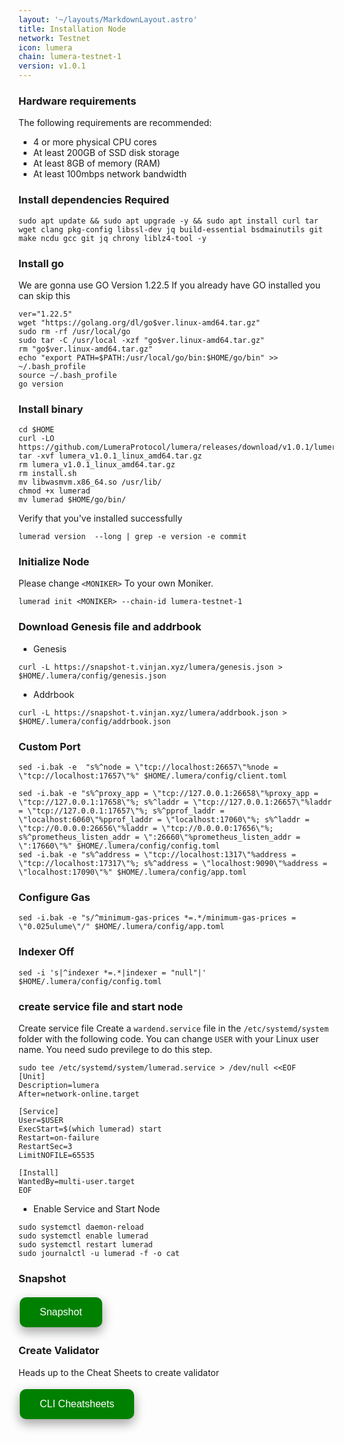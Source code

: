 ```yaml
---
layout: '~/layouts/MarkdownLayout.astro'
title: Installation Node
network: Testnet
icon: lumera
chain: lumera-testnet-1
version: v1.0.1
---
```


### Hardware requirements

The following requirements are recommended:

- 4 or more physical CPU cores
- At least 200GB of SSD disk storage
- At least 8GB of memory (RAM)
- At least 100mbps network bandwidth


### Install dependencies Required

```
sudo apt update && sudo apt upgrade -y && sudo apt install curl tar wget clang pkg-config libssl-dev jq build-essential bsdmainutils git make ncdu gcc git jq chrony liblz4-tool -y
```

### Install go

We are gonna use GO Version 1.22.5
If you already have GO installed you can skip this 

```
ver="1.22.5"
wget "https://golang.org/dl/go$ver.linux-amd64.tar.gz"
sudo rm -rf /usr/local/go
sudo tar -C /usr/local -xzf "go$ver.linux-amd64.tar.gz"
rm "go$ver.linux-amd64.tar.gz"
echo "export PATH=$PATH:/usr/local/go/bin:$HOME/go/bin" >> ~/.bash_profile
source ~/.bash_profile
go version
```


### Install binary
```
cd $HOME
curl -LO https://github.com/LumeraProtocol/lumera/releases/download/v1.0.1/lumera_v1.0.1_linux_amd64.tar.gz
tar -xvf lumera_v1.0.1_linux_amd64.tar.gz
rm lumera_v1.0.1_linux_amd64.tar.gz
rm install.sh
mv libwasmvm.x86_64.so /usr/lib/
chmod +x lumerad
mv lumerad $HOME/go/bin/
```

Verify that you've installed successfully

```
lumerad version  --long | grep -e version -e commit
```

### Initialize Node

Please change `<MONIKER>` To your own Moniker.

```
lumerad init <MONIKER> --chain-id lumera-testnet-1
```

### Download Genesis file and addrbook

- Genesis

```
curl -L https://snapshot-t.vinjan.xyz/lumera/genesis.json > $HOME/.lumera/config/genesis.json
```
- Addrbook
```
curl -L https://snapshot-t.vinjan.xyz/lumera/addrbook.json > $HOME/.lumera/config/addrbook.json
```
### Custom Port
```
sed -i.bak -e  "s%^node = \"tcp://localhost:26657\"%node = \"tcp://localhost:17657\"%" $HOME/.lumera/config/client.toml
```
```
sed -i.bak -e "s%^proxy_app = \"tcp://127.0.0.1:26658\"%proxy_app = \"tcp://127.0.0.1:17658\"%; s%^laddr = \"tcp://127.0.0.1:26657\"%laddr = \"tcp://127.0.0.1:17657\"%; s%^pprof_laddr = \"localhost:6060\"%pprof_laddr = \"localhost:17060\"%; s%^laddr = \"tcp://0.0.0.0:26656\"%laddr = \"tcp://0.0.0.0:17656\"%; s%^prometheus_listen_addr = \":26660\"%prometheus_listen_addr = \":17660\"%" $HOME/.lumera/config/config.toml
sed -i.bak -e "s%^address = \"tcp://localhost:1317\"%address = \"tcp://localhost:17317\"%; s%^address = \"localhost:9090\"%address = \"localhost:17090\"%" $HOME/.lumera/config/app.toml
```

### Configure Gas
```
sed -i.bak -e "s/^minimum-gas-prices *=.*/minimum-gas-prices = \"0.025ulume\"/" $HOME/.lumera/config/app.toml
```

### Indexer Off
```
sed -i 's|^indexer *=.*|indexer = "null"|' $HOME/.lumera/config/config.toml
```

### create service file and start node

Create service file
Create a `wardend.service` file in the `/etc/systemd/system` folder with the following code. 
You can change `USER` with your Linux user name. You need sudo previlege to do this step.

```
sudo tee /etc/systemd/system/lumerad.service > /dev/null <<EOF
[Unit]
Description=lumera
After=network-online.target

[Service]
User=$USER
ExecStart=$(which lumerad) start
Restart=on-failure
RestartSec=3
LimitNOFILE=65535

[Install]
WantedBy=multi-user.target
EOF
```

- Enable Service and Start Node

```
sudo systemctl daemon-reload
sudo systemctl enable lumerad
sudo systemctl restart lumerad
sudo journalctl -u lumerad -f -o cat
```

### Snapshot
<a href="https://service.vinjan.xyz/testnet/lumera/snapshot" target="_blank">
  <button style="background-color: green; border: none; color: white; padding: 15px 32px; text-align: center; text-decoration: none; display: inline-block; font-size: 16px; margin: 4px 2px; cursor: pointer; border-radius: 10px; box-shadow: 0 8px 16px 0 rgba(0,0,0,0.2), 0 6px 20px 0 rgba(0,0,0,0.19);" onmouseover="this.style.boxShadow='0 0 0 4px rgba(0,255,0,0.5)'" onmouseout="this.style.boxShadow='0 8px 16px 0 rgba(0,0,0,0.2), 0 6px 20px 0 rgba(0,0,0,0.19)'">Snapshot</button>
</a>


### Create Validator

Heads up to the Cheat Sheets to create validator

<a href="https://service.vinjan.xyz/testnet/lumera/cheat" target="_blank">
  <button style="background-color: green; border: none; color: white; padding: 15px 32px; text-align: center; text-decoration: none; display: inline-block; font-size: 16px; margin: 4px 2px; cursor: pointer; border-radius: 10px; box-shadow: 0 8px 16px 0 rgba(0,0,0,0.2), 0 6px 20px 0 rgba(0,0,0,0.19);" onmouseover="this.style.boxShadow='0 0 0 4px rgba(0,255,0,0.5)'" onmouseout="this.style.boxShadow='0 8px 16px 0 rgba(0,0,0,0.2), 0 6px 20px 0 rgba(0,0,0,0.19)'">CLI Cheatsheets</button>
</a>
